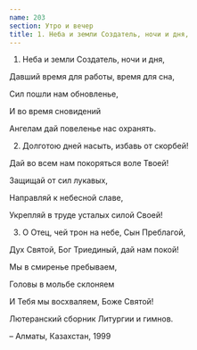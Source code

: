 ```yaml
---
name: 203
section: Утро и вечер
title: 1. Неба и земли Создатель, ночи и дня,
---
```

1. Неба и земли Создатель, ночи и дня,

Давший время для работы, время для сна,

Сил пошли нам обновленье,

И во время сновидений

Ангелам дай повеленье нас охранять.


2. Долготою дней насыть, избавь от скорбей!

Дай во всем нам покоряться воле Твоей!

Защищай от сил лукавых,

Направляй к небесной славе,

Укрепляй в труде усталых силой Своей!


3. О Отец, чей трон на небе, Сын Преблагой,

Дух Святой, Бог Триединый, дай нам покой!

Мы в смиренье пребываем,

Головы в мольбе склоняем

И Тебя мы восхваляем, Боже Святой!


Лютеранский сборник Литургии и гимнов.

– Алматы, Казахстан, 1999